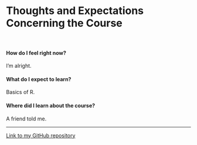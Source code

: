 # **Thoughts and Expectations Concerning the Course**
\  

#### How do I feel right now?
I'm alright.
\  

#### What do I expect to learn?
Basics of R.
\  

#### Where did I learn about the course?
A friend told me.
\  
\  

******
[Link to my GitHub repository](https://github.com/ohwhalme/IODS-project)
